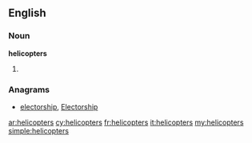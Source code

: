 ==English==

===Noun===
'''helicopters'''

# {{plural of|[[helicopter]]}}

===Anagrams===
* [[electorship#English|electorship]], [[Electorship#English|Electorship]]

[[ar:helicopters]]
[[cy:helicopters]]
[[fr:helicopters]]
[[it:helicopters]]
[[my:helicopters]]
[[simple:helicopters]]
